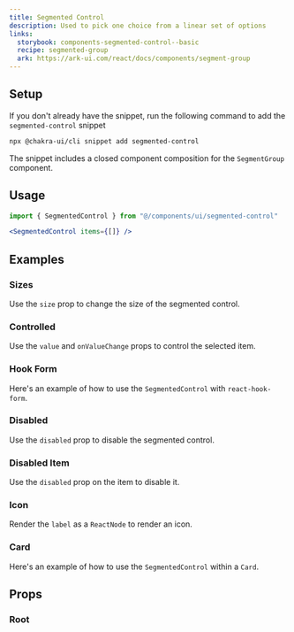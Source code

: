 ```yaml
---
title: Segmented Control
description: Used to pick one choice from a linear set of options
links:
  storybook: components-segmented-control--basic
  recipe: segmented-group
  ark: https://ark-ui.com/react/docs/components/segment-group
---
```


<ExampleTabs name="segmented-control-basic" />

## Setup

If you don't already have the snippet, run the following command to add the
`segmented-control` snippet

```sh
npx @chakra-ui/cli snippet add segmented-control
```

The snippet includes a closed component composition for the `SegmentGroup`
component.

## Usage

```jsx
import { SegmentedControl } from "@/components/ui/segmented-control"
```

```jsx
<SegmentedControl items={[]} />
```

## Examples

### Sizes

Use the `size` prop to change the size of the segmented control.

<ExampleTabs name="segmented-control-with-sizes" />

### Controlled

Use the `value` and `onValueChange` props to control the selected item.

<ExampleTabs name="segmented-control-controlled" />

### Hook Form

Here's an example of how to use the `SegmentedControl` with `react-hook-form`.

<ExampleTabs name="segmented-control-with-hook-form" />

### Disabled

Use the `disabled` prop to disable the segmented control.

<ExampleTabs name="segmented-control-with-disabled" />

### Disabled Item

Use the `disabled` prop on the item to disable it.

<ExampleTabs name="segmented-control-with-disabled-item" />

### Icon

Render the `label` as a `ReactNode` to render an icon.

<ExampleTabs name="segmented-control-with-icon" />

### Card

Here's an example of how to use the `SegmentedControl` within a `Card`.

<ExampleTabs name="segmented-control-in-card" />

## Props

### Root

<PropTable component="SegmentGroup" part="Root" />
